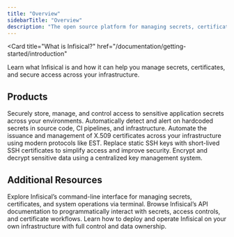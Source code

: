 ```yaml
---
title: "Overview"
sidebarTitle: "Overview"
description: "The open source platform for managing secrets, certificates, and secure infrastructure access."
---
```


<Card
  title="What is Infisical?"
  href="/documentation/getting-started/introduction"
>
  Learn what Infisical is and how it can help you manage secrets, certificates,
  and secure access across your infrastructure.
</Card>

## Products

<Columns cols="2">
  <Card
    title="Secrets Management"
    href="/documentation/platform/secrets-mgmt/overview"
  >
  Securely store, manage, and control access to sensitive application secrets across your environments.

  </Card>
  <Card
    title="Secrets Scanning"
    href="/documentation/platform/secret-scanning/overview"
  >
  Automatically detect and alert on hardcoded secrets in source code, CI pipelines, and infrastructure.
  </Card>
  <Card
    title="Infisical PKI"
    href="/documentation/platform/pki/overview"
  >
  Automate the issuance and management of X.509 certificates across your infrastructure using modern protocols like EST.
  </Card>
  <Card
    title="Infisical SSH"
    href="/documentation/platform/ssh/overview"
  >
  Replace static SSH keys with short-lived SSH certificates to simplify access and improve security.
  </Card>
  <Card
    title="Infisical KMS"
    href="/documentation/platform/kms/overview"
  >
  Encrypt and decrypt sensitive data using a centralized key management system.
  </Card>
</Columns>

## Additional Resources

<Columns cols="2">
  <Card
    title="CLI Reference"
    href="/documentation/getting-started/introduction"
  >
    Explore Infisical’s command-line interface for managing secrets,
    certificates, and system operations via terminal.
  </Card>
  <Card
    title="API Reference"
    href="/documentation/getting-started/introduction"
  >
    Browse Infisical’s API documentation to programmatically interact with
    secrets, access controls, and certificate workflows.
  </Card>
</Columns>
<Card title="Self-Hosting" href="/documentation/getting-started/introduction">
  Learn how to deploy and operate Infisical on your own infrastructure with full
  control and data ownership.
</Card>
